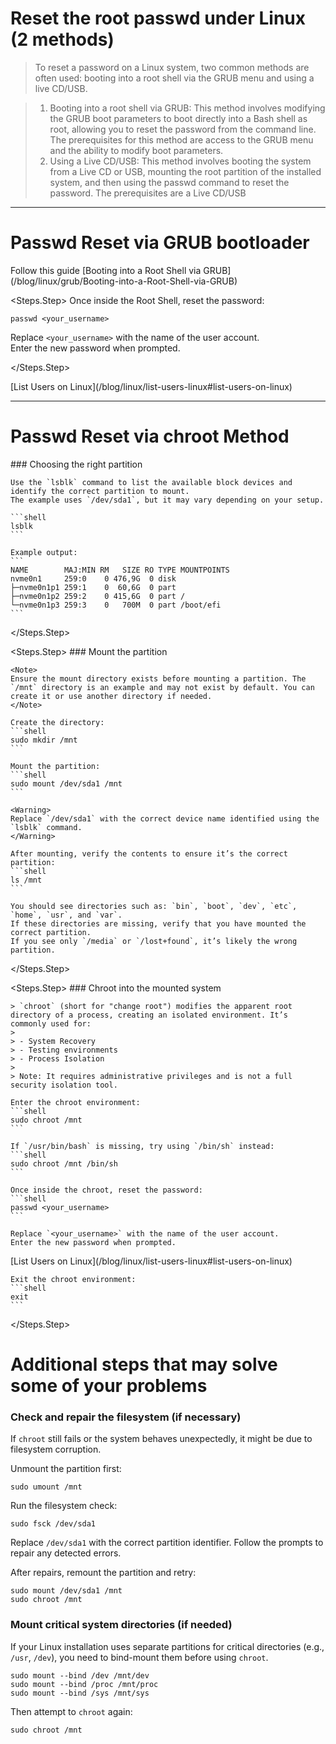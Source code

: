 # Reset the root passwd under Linux (2 methods)

> To reset a password on a Linux system, two common methods are often used: booting into a root shell via the GRUB menu and using a live CD/USB.

> 1. Booting into a root shell via GRUB: This method involves modifying the GRUB boot parameters to boot directly into a Bash shell as root, allowing you to reset the password from the command line. The prerequisites for this method are access to the GRUB menu and the ability to modify boot parameters.
> 2. Using a Live CD/USB: This method involves booting the system from a Live CD or USB, mounting the root partition of the installed system, and then using the passwd command to reset the password. The prerequisites are a Live CD/USB

---

# Passwd Reset via GRUB bootloader

<Steps>
<Steps.Step>
Follow this guide [Booting into a Root Shell via GRUB](/blog/linux/grub/Booting-into-a-Root-Shell-via-GRUB)
</Steps.Step>

<Steps.Step>
Once inside the Root Shell, reset the password:

```shell
passwd <your_username>
```

Replace `<your_username>` with the name of the user account.  
Enter the new password when prompted.

</Steps.Step>
</Steps>

<Tip>
  [List Users on Linux](/blog/linux/list-users-linux#list-users-on-linux)
</Tip>

---

# Passwd Reset via chroot Method

<Steps>
  <Steps.Step>
    ### Choosing the right partition

    Use the `lsblk` command to list the available block devices and identify the correct partition to mount.
    The example uses `/dev/sda1`, but it may vary depending on your setup.

    ```shell
    lsblk
    ```

    Example output:
    ```
    NAME        MAJ:MIN RM   SIZE RO TYPE MOUNTPOINTS
    nvme0n1     259:0    0 476,9G  0 disk
    ├─nvme0n1p1 259:1    0  60,6G  0 part
    ├─nvme0n1p2 259:2    0 415,6G  0 part /
    └─nvme0n1p3 259:3    0   700M  0 part /boot/efi
    ```

  </Steps.Step>

  <Steps.Step>
    ### Mount the partition

    <Note>
    Ensure the mount directory exists before mounting a partition. The `/mnt` directory is an example and may not exist by default. You can create it or use another directory if needed.
    </Note>

    Create the directory:
    ```shell
    sudo mkdir /mnt
    ```

    Mount the partition:
    ```shell
    sudo mount /dev/sda1 /mnt
    ```

    <Warning>
    Replace `/dev/sda1` with the correct device name identified using the `lsblk` command.
    </Warning>

    After mounting, verify the contents to ensure it’s the correct partition:
    ```shell
    ls /mnt
    ```

    You should see directories such as: `bin`, `boot`, `dev`, `etc`, `home`, `usr`, and `var`.
    If these directories are missing, verify that you have mounted the correct partition.
    If you see only `/media` or `/lost+found`, it’s likely the wrong partition.

  </Steps.Step>

  <Steps.Step>
    ### Chroot into the mounted system

    > `chroot` (short for "change root") modifies the apparent root directory of a process, creating an isolated environment. It’s commonly used for:
    >
    > - System Recovery
    > - Testing environments
    > - Process Isolation
    >
    > Note: It requires administrative privileges and is not a full security isolation tool.

    Enter the chroot environment:
    ```shell
    sudo chroot /mnt
    ```

    If `/usr/bin/bash` is missing, try using `/bin/sh` instead:
    ```shell
    sudo chroot /mnt /bin/sh
    ```

    Once inside the chroot, reset the password:
    ```shell
    passwd <your_username>
    ```

    Replace `<your_username>` with the name of the user account.
    Enter the new password when prompted.

<Tip>
  [List Users on Linux](/blog/linux/list-users-linux#list-users-on-linux)
</Tip>

    Exit the chroot environment:
    ```shell
    exit
    ```

  </Steps.Step>
</Steps>

# Additional steps that may solve some of your problems

### Check and repair the filesystem (if necessary)

If `chroot` still fails or the system behaves unexpectedly, it might be due to filesystem corruption.

Unmount the partition first:

```shell
sudo umount /mnt
```

Run the filesystem check:

```shell
sudo fsck /dev/sda1
```

Replace `/dev/sda1` with the correct partition identifier.
Follow the prompts to repair any detected errors.

After repairs, remount the partition and retry:

```shell
sudo mount /dev/sda1 /mnt
sudo chroot /mnt
```

### Mount critical system directories (if needed)

If your Linux installation uses separate partitions for critical directories (e.g., `/usr`, `/dev`), you need to bind-mount them before using `chroot`.

```shell
sudo mount --bind /dev /mnt/dev
sudo mount --bind /proc /mnt/proc
sudo mount --bind /sys /mnt/sys
```

Then attempt to `chroot` again:

```shell
sudo chroot /mnt
```
